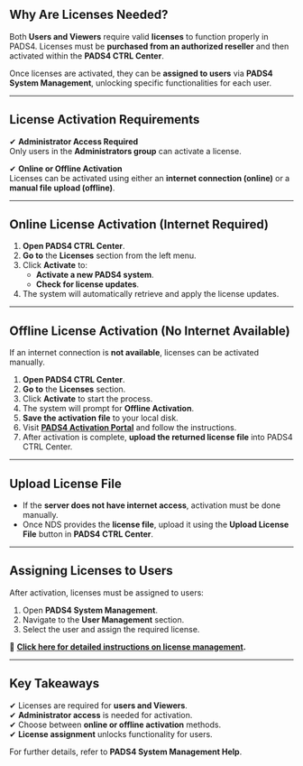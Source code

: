 

## **Why Are Licenses Needed?**
Both **Users and Viewers** require valid **licenses** to function properly in PADS4. Licenses must be **purchased from an authorized reseller** and then activated within the **PADS4 CTRL Center**.

Once licenses are activated, they can be **assigned to users** via **PADS4 System Management**, unlocking specific functionalities for each user.

---

## **License Activation Requirements**
✔ **Administrator Access Required**  
Only users in the **Administrators group** can activate a license.  

✔ **Online or Offline Activation**  
Licenses can be activated using either an **internet connection (online)** or a **manual file upload (offline)**.

---

## **Online License Activation (Internet Required)**
1. **Open PADS4 CTRL Center**.
2. **Go to** the **Licenses** section from the left menu.
3. Click **Activate** to:
   - **Activate a new PADS4 system**.
   - **Check for license updates**.
4. The system will automatically retrieve and apply the license updates.

---

## **Offline License Activation (No Internet Available)**
If an internet connection is **not available**, licenses can be activated manually.

1. **Open PADS4 CTRL Center**.
2. **Go to** the **Licenses** section.
3. Click **Activate** to start the process.
4. The system will prompt for **Offline Activation**.
5. **Save the activation file** to your local disk.
6. Visit **[PADS4 Activation Portal](https://activation.pads4.com/portal)** and follow the instructions.
7. After activation is complete, **upload the returned license file** into PADS4 CTRL Center.

---

## **Upload License File**
- If the **server does not have internet access**, activation must be done manually.
- Once NDS provides the **license file**, upload it using the **Upload License File** button in **PADS4 CTRL Center**.

---

## **Assigning Licenses to Users**
After activation, licenses must be assigned to users:

1. Open **PADS4 System Management**.
2. Navigate to the **User Management** section.
3. Select the user and assign the required license.

🔗 **[Click here for detailed instructions on license management](#).**  

---

## **Key Takeaways**
✔ Licenses are required for **users and Viewers**.  
✔ **Administrator access** is needed for activation.  
✔ Choose between **online or offline activation** methods.  
✔ **License assignment** unlocks functionality for users.  

For further details, refer to **PADS4 System Management Help**.